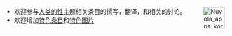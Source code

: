 <span style="float:right;margin-left:0.9em">[[Image:Nuvola_apps_korganizer.svg|50px]]</span>
*欢迎参与[[人类的性|人类的性]]主题相关条目的撰写，翻译，和相关的讨论。
*欢迎增加[[Portal:性/特色条目|特色条目]]和[[Portal:性/特色图片|特色图片]]
<noinclude></noinclude>